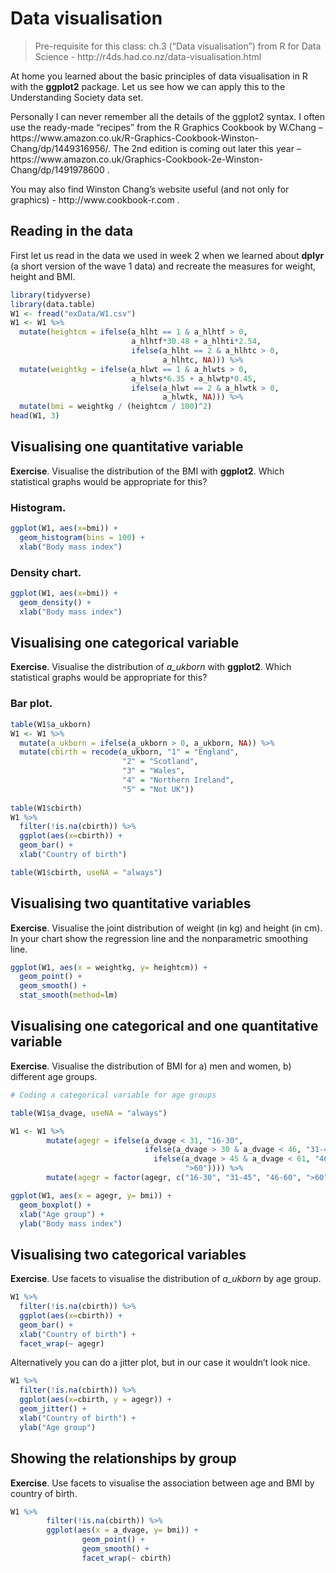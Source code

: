 # Data visualisation {#datavis}

> Pre-requisite for this class: ch.3 ("Data visualisation") from R for Data Science - http://r4ds.had.co.nz/data-visualisation.html

At home you learned about the basic principles of data visualisation in R with the **ggplot2** package. Let us see how we can apply this to the Understanding Society data set.

Personally I can never remember all the details of the ggplot2 syntax. I often use the ready-made "recipes" from the R Graphics Cookbook by W.Chang -- https://www.amazon.co.uk/R-Graphics-Cookbook-Winston-Chang/dp/1449316956/. The 2nd edition is coming out later this year -- https://www.amazon.co.uk/Graphics-Cookbook-2e-Winston-Chang/dp/1491978600 .

You may also find Winston Chang's website useful (and not only for graphics) - http://www.cookbook-r.com .

## Reading in the data

First let us read in the data we used in week 2 when we learned about **dplyr** (a short version of the wave 1 data) and recreate the measures for weight, height and BMI.

```r
library(tidyverse)
library(data.table)
W1 <- fread("exData/W1.csv")
W1 <- W1 %>%
  mutate(heightcm = ifelse(a_hlht == 1 & a_hlhtf > 0, 
                           a_hlhtf*30.48 + a_hlhti*2.54,
                           ifelse(a_hlht == 2 & a_hlhtc > 0, 
                                  a_hlhtc, NA))) %>%
  mutate(weightkg = ifelse(a_hlwt == 1 & a_hlwts > 0, 
                           a_hlwts*6.35 + a_hlwtp*0.45,
                           ifelse(a_hlwt == 2 & a_hlwtk > 0, 
                                  a_hlwtk, NA))) %>%
  mutate(bmi = weightkg / (heightcm / 100)^2)
head(W1, 3)
```

## Visualising one quantitative variable

**Exercise**. Visualise the distribution of the BMI with **ggplot2**. Which statistical graphs would be appropriate for this?


### Histogram.

```r
ggplot(W1, aes(x=bmi)) +
  geom_histogram(bins = 100) +
  xlab("Body mass index")
```

### Density chart.

```r
ggplot(W1, aes(x=bmi)) +
  geom_density() +
  xlab("Body mass index")
```


## Visualising one categorical variable

**Exercise**. Visualise the distribution of *a_ukborn* with **ggplot2**. Which statistical graphs would be appropriate for this?

### Bar plot.

```r
table(W1$a_ukborn)
W1 <- W1 %>%
  mutate(a_ukborn = ifelse(a_ukborn > 0, a_ukborn, NA)) %>%
  mutate(cbirth = recode(a_ukborn, "1" = "England", 
                         "2" = "Scotland",
                         "3" = "Wales",
                         "4" = "Northern Ireland",
                         "5" = "Not UK")) 
  
table(W1$cbirth)
W1 %>% 
  filter(!is.na(cbirth)) %>%
  ggplot(aes(x=cbirth)) +
  geom_bar() +
  xlab("Country of birth")

table(W1$cbirth, useNA = "always")
```

## Visualising two quantitative variables

**Exercise**. Visualise the joint distribution of weight (in kg) and height (in cm). In your chart show the regression line and the nonparametric smoothing line.

```r
ggplot(W1, aes(x = weightkg, y= heightcm)) +
  geom_point() +
  geom_smooth() +
  stat_smooth(method=lm)
```

## Visualising one categorical and one quantitative variable

**Exercise**. Visualise the distribution of BMI for a) men and women, b) different age groups.

```r
# Coding a categorical variable for age groups

table(W1$a_dvage, useNA = "always")

W1 <- W1 %>%
        mutate(agegr = ifelse(a_dvage < 31, "16-30",
                              ifelse(a_dvage > 30 & a_dvage < 46, "31-45",
                                ifelse(a_dvage > 45 & a_dvage < 61, "46-60",
                                       ">60")))) %>%
        mutate(agegr = factor(agegr, c("16-30", "31-45", "46-60", ">60")))

ggplot(W1, aes(x = agegr, y= bmi)) +
  geom_boxplot() +
  xlab("Age group") +
  ylab("Body mass index")
```

## Visualising two categorical variables

**Exercise**. Use facets to visualise the distribution of *a_ukborn* by age group.

```r
W1 %>% 
  filter(!is.na(cbirth)) %>%
  ggplot(aes(x=cbirth)) +
  geom_bar() +
  xlab("Country of birth") +
  facet_wrap(~ agegr)
```

Alternatively you can do a jitter plot, but in our case it wouldn't look nice. 

```r
W1 %>% 
  filter(!is.na(cbirth)) %>%
  ggplot(aes(x=cbirth, y = agegr)) +
  geom_jitter() +
  xlab("Country of birth") +
  ylab("Age group")
```

## Showing the relationships by group

**Exercise**. Use facets to visualise the association between age and BMI by country of birth.

```r
W1 %>%
        filter(!is.na(cbirth)) %>%
        ggplot(aes(x = a_dvage, y= bmi)) +
                geom_point() +
                geom_smooth() +
                facet_wrap(~ cbirth)
```

















